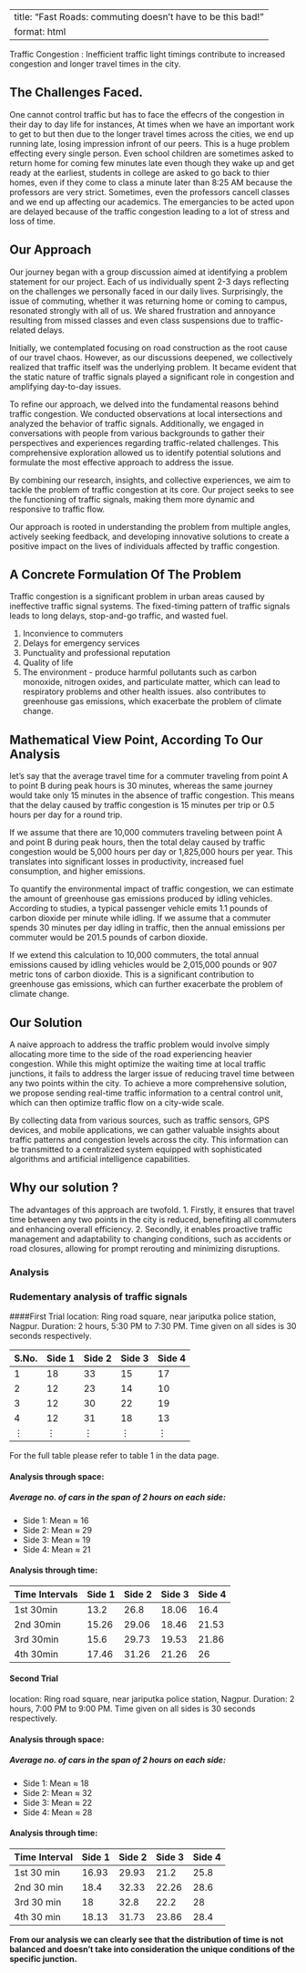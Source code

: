 ---
title: "Fast Roads: commuting doesn't have to be this bad!"
format: html
--

Traffic Congestion : Inefficient traffic light timings contribute to increased congestion and longer travel times in the city.

## The Challenges Faced.

One cannot control traffic but has to face the effecrs of the congestion in their day to day life for instances, At times when we have an important work to get to but then due to the longer travel times across the cities, we end up running late, losing impression infront of our peers. This is a huge problem effecting every single person. Even school children are sometimes asked to return home for coming few minutes late even though they wake up and get ready at the earliest, students in college are asked to go back to thier homes, even if they come to class a minute later than 8:25 AM because the professors are very strict. Sometimes, even the professors cancell classes and we end up affecting our academics. The emergancies to be acted upon are delayed because of the traffic congestion leading to a lot of stress and loss of time. 

## Our Approach

Our journey began with a group discussion aimed at identifying a problem statement for our project. Each of us individually spent 2-3 days reflecting on the challenges we personally faced in our daily lives. Surprisingly, the issue of commuting, whether it was returning home or coming to campus, resonated strongly with all of us. We shared frustration and annoyance resulting from missed classes and even class suspensions due to traffic-related delays.

Initially, we contemplated focusing on road construction as the root cause of our travel chaos. However, as our discussions deepened, we collectively realized that traffic itself was the underlying problem. It became evident that the static nature of traffic signals played a significant role in congestion and amplifying day-to-day issues.

To refine our approach, we delved into the fundamental reasons behind traffic congestion. We conducted observations at local intersections and analyzed the behavior of traffic signals. Additionally, we engaged in conversations with people from various backgrounds to gather their perspectives and experiences regarding traffic-related challenges. This comprehensive exploration allowed us to identify potential solutions and formulate the most effective approach to address the issue.

By combining our research, insights, and collective experiences, we aim to tackle the problem of traffic congestion at its core. Our project seeks to see the functioning of traffic signals, making them more dynamic and responsive to traffic flow. 

Our approach is rooted in understanding the problem from multiple angles, actively seeking feedback, and developing innovative solutions to create a positive impact on the lives of individuals affected by traffic congestion.

## A Concrete Formulation Of The Problem
Traffic congestion is a significant problem in urban areas caused by ineffective traffic signal systems. The fixed-timing pattern of traffic signals leads to long delays, stop-and-go traffic, and wasted fuel. 

1. Inconvience to commuters 
2. Delays for emergency services
3. Punctuality and professional reputation
4. Quality of life
5. The environment - produce harmful pollutants such as carbon monoxide, nitrogen oxides, and particulate matter, which can lead to respiratory problems and other health issues. also contributes to greenhouse gas emissions, which exacerbate the problem of climate change.

## Mathematical View Point, According To Our Analysis

let's say that the average travel time for a commuter traveling from point A to point B during peak hours is 30 minutes, whereas the same journey would take only 15 minutes in the absence of traffic congestion. This means that the delay caused by traffic congestion is 15 minutes per trip or 0.5 hours per day for a round trip.

If we assume that there are 10,000 commuters traveling between point A and point B during peak hours, then the total delay caused by traffic congestion would be 5,000 hours per day or 1,825,000 hours per year. This translates into significant losses in productivity, increased fuel consumption, and higher emissions.

To quantify the environmental impact of traffic congestion, we can estimate the amount of greenhouse gas emissions produced by idling vehicles. According to studies, a typical passenger vehicle emits 1.1 pounds of carbon dioxide per minute while idling. If we assume that a commuter spends 30 minutes per day idling in traffic, then the annual emissions per commuter would be 201.5 pounds of carbon dioxide.

If we extend this calculation to 10,000 commuters, the total annual emissions caused by idling vehicles would be 2,015,000 pounds or 907 metric tons of carbon dioxide. This is a significant contribution to greenhouse gas emissions, which can further exacerbate the problem of climate change.

## Our Solution
A naive approach to address the traffic problem would involve simply allocating more time to the side of the road experiencing heavier congestion. While this might optimize the waiting time at local traffic junctions, it fails to address the larger issue of reducing travel time between any two points within the city. To achieve a more comprehensive solution, we propose sending real-time traffic information to a central control unit, which can then optimize traffic flow on a city-wide scale.

By collecting data from various sources, such as traffic sensors, GPS devices, and mobile applications, we can gather valuable insights about traffic patterns and congestion levels across the city. This information can be transmitted to a centralized system equipped with sophisticated algorithms and artificial intelligence capabilities.

## Why our solution ?

The advantages of this approach are twofold. 
1. Firstly, it ensures that travel time between any two points in the city is reduced, benefiting all commuters and enhancing overall efficiency. 
2. Secondly, it enables proactive traffic management and adaptability to changing conditions, such as accidents or road closures, allowing for prompt rerouting and minimizing disruptions.

### Analysis
### Rudementary analysis of traffic signals
####First Trial
location: Ring road square, near jariputka police station, Nagpur.
Duration: 2 hours, 5:30 PM to 7:30 PM.
Time given on all sides is 30 seconds respectively.


| S.No. | Side 1 | Side 2 | Side 3 | Side 4 |
|-------|--------|--------|--------|--------|
| 1     | 18     | 33     | 15     | 17     |
| 2     | 12     | 23     | 14     | 10     |
| 3     | 12     | 30     | 22     | 19     |
| 4     | 12     | 31     | 18     | 13     |
|$\vdots$|$\vdots$|$\vdots$|$\vdots$|$\vdots$|

For the full table please refer to table 1 in the data page.

#### Analysis through space:
##### Average no. of cars in the span of 2 hours on each side:
* Side 1: Mean $\approx$ 16
* Side 2: Mean $\approx$ 29
* Side 3: Mean $\approx$ 19
* Side 4: Mean $\approx$ 21

#### Analysis through time:

| Time Intervals | Side 1 | Side 2 | Side 3 | Side 4 |
|----------------|--------|--------|--------|--------|
| 1st 30min      | 13.2   | 26.8   | 18.06  | 16.4   |
| 2nd 30min      | 15.26  | 29.06  | 18.46  | 21.53  |
| 3rd 30min      | 15.6   | 29.73  | 19.53  | 21.86  |
| 4th 30min      | 17.46  | 31.26  | 21.26  | 26     |

#### Second Trial
location: Ring road square, near jariputka police station, Nagpur.
Duration: 2 hours, 7:00 PM to 9:00 PM.
Time given on all sides is 30 seconds respectively.

#### Analysis through space:
##### Average no. of cars in the span of 2 hours on each side:
* Side 1: Mean $\approx$ 18
* Side 2: Mean $\approx$ 32
* Side 3: Mean $\approx$ 22
* Side 4: Mean $\approx$ 28

#### Analysis through time:
| Time Interval | Side 1 | Side 2 | Side 3 | Side 4 |
|---------------|--------|--------|--------|--------|
| 1st 30 min    | 16.93  | 29.93  | 21.2   | 25.8   |
| 2nd 30 min    | 18.4   | 32.33  | 22.26  | 28.6   |
| 3rd 30 min    | 18     | 32.8   | 22.2   | 28     |
| 4th 30 min    | 18.13  | 31.73  | 23.86  | 28.4   |



**From our analysis we can clearly see that the distribution of time is not balanced and doesn't take into consideration the unique conditions of the specific junction.**
